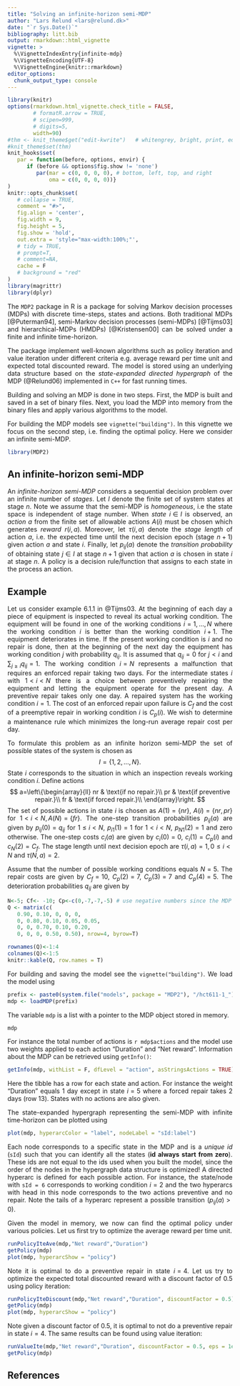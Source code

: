 ```yaml
---
title: "Solving an infinite-horizon semi-MDP"
author: "Lars Relund <lars@relund.dk>"
date: "`r Sys.Date()`"
bibliography: litt.bib
output: rmarkdown::html_vignette
vignette: >
  %\VignetteIndexEntry{infinite-mdp}
  %\VignetteEncoding{UTF-8}
  %\VignetteEngine{knitr::rmarkdown}
editor_options: 
  chunk_output_type: console
---
```


<style> 
p {text-align: justify;} 
//.sourceCode {background-color: white;}
pre {
  // border-style: solid;
  // border-width: 1px;
  // border-color: grey;
  //background-color: grey !important;
}
img {
   //width: 100%;
   border: 0;
}
</style>

<!-- scale math down -->
<script type="text/x-mathjax-config"> 
    MathJax.Hub.Config({ 
        "HTML-CSS": { scale: 80 }
        });
</script>

```r
library(knitr)
options(rmarkdown.html_vignette.check_title = FALSE,
        # formatR.arrow = TRUE, 
        # scipen=999, 
        # digits=5,
        width=90) 
#thm <- knit_theme$get("edit-kwrite")   # whitengrey, bright, print, edit-flashdevelop, edit-kwrite
#knit_theme$set(thm)
knit_hooks$set(
   par = function(before, options, envir) {
      if (before && options$fig.show != 'none')
         par(mar = c(0, 0, 0, 0), # bottom, left, top, and right
             oma = c(0, 0, 0, 0))}
)
knitr::opts_chunk$set(
   # collapse = TRUE,
   comment = "#>",
   fig.align = 'center',
   fig.width = 9,
   fig.height = 5,
   fig.show = 'hold',
   out.extra = 'style="max-width:100%;"',
   # tidy = TRUE,
   # prompt=T,
   # comment=NA,
   cache = F
   # background = "red"
)
library(magrittr)
library(dplyr)
```


The `MDP2` package in R is a package for solving Markov decision processes (MDPs) with discrete 
time-steps, states and actions. Both traditional MDPs [@Puterman94], semi-Markov decision processes
(semi-MDPs) [@Tijms03] and hierarchical-MDPs (HMDPs) [@Kristensen00] can be solved under a finite
and infinite time-horizon.

The package implement well-known algorithms such as policy iteration and value iteration
under different criteria e.g. average reward per time unit and expected total discounted reward. The
model is stored using an underlying data structure based on the *state-expanded directed hypergraph*
of the MDP (@Relund06) implemented in `C++` for fast running times. <!-- Under development is also
support for MLHMP which is a Java implementation of algorithms for solving MDPs (@Kristensen03). 
-->

Building and solving an MDP is done in two steps. First, the MDP is built and saved in a set 
of binary files. Next, you load the MDP into memory from the binary files and apply various
algorithms to the model.

For building the MDP models see `vignette("building")`. In this vignette we focus on the second step, i.e. finding the optimal policy. Here we consider an infinite semi-MDP. 

```r
library(MDP2)
```



## An infinite-horizon semi-MDP 

An *infinite-horizon semi-MDP* considers a sequential decision problem over an infinite number of 
*stages*. Let $I$ denote the finite set of system states at stage $n$. Note we assume that the 
semi-MDP is *homogeneous*, i.e the state space is independent of stage number. When *state* $i \in 
I$ is observed, an *action* $a$ from the finite set of allowable actions $A(i)$ must be chosen which
generates *reward* $r(i,a)$. Moreover, let $\tau(i,a)$ denote the *stage length* of action $a$, i.e.
the expected time until the next decision epoch (stage $n+1$) given action $a$ and state $i$.
Finally, let $p_{ij}(a)$ denote the *transition probability* of obtaining state $j\in I$ at stage
$n+1$ given that action $a$ is chosen in state $i$ at stage $n$. A policy is a decision 
rule/function that assigns to each state in the process an action.

## Example

Let us consider example 6.1.1 in @Tijms03. At the beginning of each day a piece of equipment is
inspected to reveal its actual working condition. The equipment will be found in one of the working
conditions $i = 1,\ldots, N$ where the working condition $i$ is better than the working condition 
$i+1$. The equipment deteriorates in time. If the present working condition is $i$ and no repair is
done, then at the beginning of the next day the equipment has working condition $j$ with probability
$q_{ij}$. It is assumed that $q_{ij}=0$ for $j<i$ and $\sum_{j\geq i}q_{ij}=1$. The working
condition $i=N$ represents a malfunction that requires an enforced repair taking two days. For the
intermediate states $i$ with $1<i<N$ there is a choice between preventively repairing the equipment
and letting the equipment operate for the present day. A preventive repair takes only one day. A
repaired system has the working condition $i=1$. The cost of an enforced repair upon failure is
$C_{f}$ and the cost of a preemptive repair in working condition $i$ is $C_{p}(i)$. We wish to
determine a maintenance rule which minimizes the long-run average repair cost per day.

To formulate this problem as an infinite horizon semi-MDP the set of possible states of the system
is chosen as
$$
I=\{1,2,\ldots,N\}.
$$
State $i$ corresponds to the situation in which an inspection reveals working condition $i$. Define actions
$$
a=\left\{\begin{array}{ll}
nr & \text{if no repair.}\\
pr & \text{if preventive repair.}\\
fr & \text{if forced repair.}\\
\end{array}\right.
$$
The set of possible actions in state $i$ is chosen as $A(1)=\{nr\},\ A(i)=\{nr,pr\}$ for $1<i<N, 
A(N)=\{fr\}$. The one-step transition probabilities $p_{ij}(a)$ are given by $p_{ij}(0) = q_{ij}$ for
$1\leq i<N$, $p_{i1}(1) = 1$ for $1<i<N$, $p_{N1}(2)=1$  and zero otherwise. The one-step costs
$c_{i}(a)$ are given by $c_{i}(0)=0,\ c_{i}(1)=C_{p}(i)$ and $c_{N}(2)=C_{f}$. The stage length
until next decision epoch are $\tau(i,a) = 1, 0\leq i < N$ and $\tau(N,a) = 2$.


Assume that the number of possible working conditions equals $N=5$. The repair costs are given by $C_{f}=10,\ C_{p}(2)=7,\ C_{p}(3)=7$ and $C_{p}(4)=5$. The deterioration probabilities $q_{ij}$ are given by

```r
N<-5; Cf<- -10; Cp<-c(0,-7,-7,-5) # use negative numbers since the MDP optimize based on rewards
Q <- matrix(c(
   0.90, 0.10, 0, 0, 0,
   0, 0.80, 0.10, 0.05, 0.05,
   0, 0, 0.70, 0.10, 0.20,
   0, 0, 0, 0.50, 0.50), nrow=4, byrow=T) 
```

```r
rownames(Q)<-1:4
colnames(Q)<-1:5
knitr::kable(Q, row.names = T)
```

For building and saving the model see the `vignette("building")`. We load the model using 

```r
prefix <- paste0(system.file("models", package = "MDP2"), "/hct611-1_")
mdp <- loadMDP(prefix)
```

The variable `mdp` is a list with a pointer to the MDP object stored in memory. 

```r
mdp
```

For instance the total number of actions is `r mdp$actions` and the model use two weights applied 
to each action "Duration" and "Net reward". Information about the MDP can be retrieved using 
`getInfo()`:

```r
getInfo(mdp, withList = F, dfLevel = "action", asStringsActions = TRUE)  
```

Here the tibble has a row for each state and action. For instance the weight "Duration" equals 1 day 
except in state $i=5$ where a forced repair takes 2 days (row 13). States with no actions are also 
given.  

The state-expanded hypergraph representing the semi-MDP with infinite time-horizon can be plotted 
using

```r
plot(mdp, hyperarcColor = "label", nodeLabel = "sId:label")
```

Each node corresponds to a specific state in the MDP and is a *unique id* (`sId`) such that you can
identify all the states (**id always start from zero**). These ids are not equal to the ids used
when you built the model, since the order of the nodes in the hypergraph data structure is
optimized! A directed hyperarc is defined for each possible action. For
instance, the state/node with `sId = 6` corresponds to working condition $i=2$ and the two hyperarcs
with head in this node corresponds to the two actions preventive and no repair. Note the tails of a
hyperarc represent a possible transition ($p_{ij}(a)>0$).

Given the model in memory, we now can find the optimal policy under various policies. Let us first
try to optimize the average reward per time unit.

```r
runPolicyIteAve(mdp,"Net reward","Duration")
getPolicy(mdp)
plot(mdp, hyperarcShow = "policy")
```

Note it is optimal to do a preventive repair in state $i=4$. Let us try to optimize the expected 
total discounted reward with a discount factor of 0.5 using policy iteration:

```r
runPolicyIteDiscount(mdp,"Net reward","Duration", discountFactor = 0.5)
getPolicy(mdp)
plot(mdp, hyperarcShow = "policy")
```

Note given a discount factor of 0.5, it is optimal to not do a preventive repair in state $i=4$. 
The same results can be found using value iteration:

```r
runValueIte(mdp,"Net reward","Duration", discountFactor = 0.5, eps = 1e-10, maxIte = 1000)
getPolicy(mdp)
```



## References
